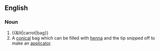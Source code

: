==English==
{{rfi|en}}
===Noun===
{{en-noun}}

# {{&lit|carrot|bag}}
# A [[conical]] bag which can be filled with [[henna]] and the tip snipped off to make an [[applicator]].